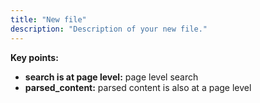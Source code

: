 ```yaml
---
title: "New file"
description: "Description of your new file."
---
```


**Key points:**

- **search is at page level:** page level search
- **parsed_content:** parsed content is also at a page level